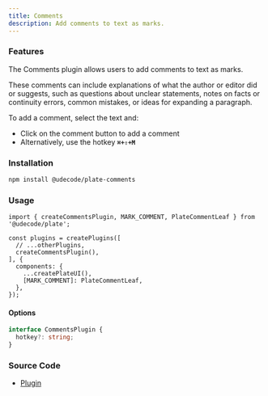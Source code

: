 ```yaml
---
title: Comments
description: Add comments to text as marks.
---
```


<ComponentExample src="/src/components/examples/PlaygroundDemo.tsx">
  <PlaygroundDemo id="comment" />
</ComponentExample>

### Features

The Comments plugin allows users to add comments to text as marks.

These comments can include explanations of what the author or editor did or suggests,
such as questions about unclear statements,
notes on facts or continuity errors, common mistakes, or ideas for expanding a paragraph.

To add a comment, select the text and:

- Click on the comment button to add a comment
- Alternatively, use the hotkey **`⌘+⇧+M`**

### Installation

```bash
npm install @udecode/plate-comments
```

### Usage

```tsx
import { createCommentsPlugin, MARK_COMMENT, PlateCommentLeaf } from '@udecode/plate';

const plugins = createPlugins([
  // ...otherPlugins,
  createCommentsPlugin(),
], {
  components: {
    ...createPlateUI(),
    [MARK_COMMENT]: PlateCommentLeaf,
  },
});
```

#### Options

```ts
interface CommentsPlugin {
  hotkey?: string;
}
```

### Source Code

- [Plugin](https://github.com/udecode/plate/blob/main/packages/comments/src/createCommentsPlugin.ts)